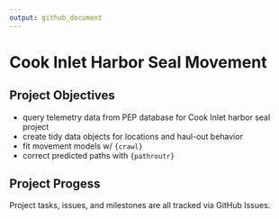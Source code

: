 ```yaml
---
output: github_document
---
```


<!-- README.md is generated from README.Rmd. Please edit that file -->

# Cook Inlet Harbor Seal Movement


## Project Objectives

- query telemetry data from PEP database for Cook Inlet harbor seal project
- create tidy data objects for locations and haul-out behavior
- fit movement models w/ `{crawl}`
- correct predicted paths with `{pathroutr}`

## Project Progess

Project tasks, issues, and milestones are all tracked via GitHub Issues.

